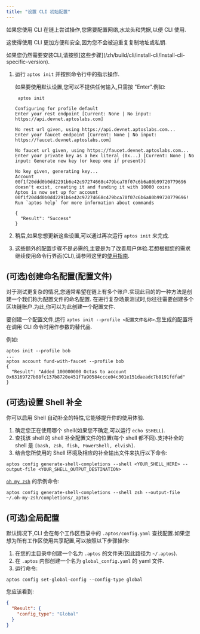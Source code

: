```yaml
---
title: "设置 CLI 初始配置"
---
```



如果您使用 CLI 在链上尝试操作,您需要配置网络,水龙头和凭据,以便 CLI 使用.

这使得使用 CLI 更加方便和安全,因为您不会被迫重复复制地址或私钥.

<Aside type="caution">
  如果您仍然需要安装CLI,请按照[这些步骤](/zh/build/cli/install-cli/install-cli-specific-version).
</Aside>

1. 运行 `aptos init` 并按照命令行中的指示操作.

   <Aside type="note" emoji="ℹ️">
     如果要使用默认设置,您可以不提供任何输入,只需按 "Enter".例如:
   </Aside>

   ```shellscript filename="Terminal"
    aptos init
   ```

   ```shellscript filename="Output"
   Configuring for profile default
   Enter your rest endpoint [Current: None | No input: https://api.devnet.aptoslabs.com]

   No rest url given, using https://api.devnet.aptoslabs.com...
   Enter your faucet endpoint [Current: None | No input: https://faucet.devnet.aptoslabs.com]

   No faucet url given, using https://faucet.devnet.aptoslabs.com...
   Enter your private key as a hex literal (0x...) [Current: None | No input: Generate new key (or keep one if present)]

   No key given, generating key...
   Account 00f1f20ddd0b0dd2291b6e42c97274668c479bca70f07c6b6a80b99720779696 doesn't exist, creating it and funding it with 10000 coins
   Aptos is now set up for account 00f1f20ddd0b0dd2291b6e42c97274668c479bca70f07c6b6a80b99720779696!  Run `aptos help` for more information about commands

   {
     "Result": "Success"
   }
   ```

2. 稍后,如果您想更新这些设置,可以通过再次运行 `aptos init` 来完成.

3. 这些额外的配置步骤不是必需的,主要是为了改善用户体验.若想根据您的需求继续使用命令行界面(CLI),请参照这里的[使用指南](/zh/build/cli.mdx#%EF%B8%8F-using-the-aptos-cli).

## (可选)创建命名配置(配置文件)

对于测试更复杂的情况,您通常希望在链上有多个账户.实现此目的的一种方法是创建一个我们称为配置文件的命名配置.
在进行复杂场景测试时,你往往需要创建多个区块链账户.为此,你可以为此创建一个配置文件.

要创建一个配置文件,运行 `aptos init --profile <配置文件名称>`.您生成的配置将在调用 CLI 命令时用作参数的替代品.

例如:

```shellscript filename="Terminal"
aptos init --profile bob
...
aptos account fund-with-faucet --profile bob
{
  "Result": "Added 100000000 Octas to account 0x63169727b08fc137b8720e451f7a90584ccce04c301e151daeadc7b8191fdfad"
}
```

## (可选)设置 Shell 补全

你可以启用 Shell 自动补全的特性,它能够提升你的使用体验.

1. 确定您正在使用哪个 shell(如果您不确定,可以运行 `echo $SHELL`).
2. 查找该 shell 的 shell 补全配置文件的位置(每个 shell 都不同).支持补全的 shell 是 `[bash, zsh, fish, PowerShell, elvish]`.
3. 结合您所使用的 Shell 环境及相应的补全输出文件来执行以下命令:

```shellscript filename="Terminal"
aptos config generate-shell-completions --shell <YOUR_SHELL_HERE> --output-file <YOUR_SHELL_OUTPUT_DESTINATION>
```

[`oh my zsh`](https://ohmyz.sh/) 的示例命令:

```shellscript filename="Terminal"
aptos config generate-shell-completions --shell zsh --output-file ~/.oh-my-zsh/completions/_aptos
```

## (可选)全局配置

默认情况下,CLI 会在每个工作区目录中的 `.aptos/config.yaml` 查找配置.如果您想为所有工作区使用共享配置,可以按照以下步骤操作:

1. 在您的主目录中创建一个名为 `.aptos` 的文件夹(因此路径为 `~/.aptos`).
2. 在 `.aptos` 内部创建一个名为 `global_config.yaml` 的 yaml 文件.
3. 运行命令:

```shellscript filename="Terminal"
aptos config set-global-config --config-type global
```

您应该看到:

```json
{
  "Result": {
    "config_type": "Global"
  }
}
```
